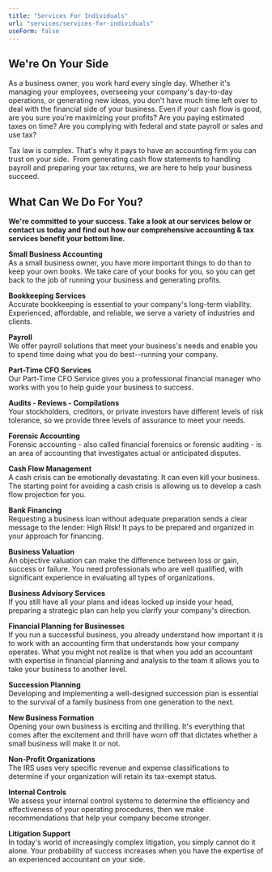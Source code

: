 ```yaml
---
title: "Services For Individuals"
url: "services/services-for-individuals"
useForm: false
---
```


**We're On Your Side**
----------------------

As a business owner, you work hard every single day. Whether it's managing your employees, overseeing your company's day-to-day operations, or generating new ideas, you don't have much time left over to deal with the financial side of your business. Even if your cash flow is good, are you sure you're maximizing your profits? Are you paying estimated taxes on time? Are you complying with federal and state payroll or sales and use tax?

Tax law is complex. That's why it pays to have an accounting firm you can trust on your side.  From generating cash flow statements to handling payroll and preparing your tax returns, we are here to help your business succeed.  

**What Can We Do For You?**
---------------------------

**We're committed to your success. Take a look at our services below or contact us today and find out how our comprehensive accounting & tax services benefit your bottom line.** 

**Small Business Accounting**  
As a small business owner, you have more important things to do than to keep your own books. We take care of your books for you, so you can get back to the job of running your business and generating profits.

**Bookkeeping Services**  
Accurate bookkeeping is essential to your company's long-term viability. Experienced, affordable, and reliable, we serve a variety of industries and clients.

**Payroll**  
We offer payroll solutions that meet your business's needs and enable you to spend time doing what you do best--running your company.

**Part-Time CFO Services**  
Our Part-Time CFO Service gives you a professional financial manager who works with you to help guide your business to success.

**Audits - Reviews - Compilations**  
Your stockholders, creditors, or private investors have different levels of risk tolerance, so we provide three levels of assurance to meet your needs.

**Forensic Accounting**  
Forensic accounting - also called financial forensics or forensic auditing - is an area of accounting that investigates actual or anticipated disputes.

**Cash Flow Management**  
A cash crisis can be emotionally devastating. It can even kill your business. The starting point for avoiding a cash crisis is allowing us to develop a cash flow projection for you.

**Bank Financing**  
Requesting a business loan without adequate preparation sends a clear message to the lender: High Risk! It pays to be prepared and organized in your approach for financing.

**Business Valuation**  
An objective valuation can make the difference between loss or gain, success or failure. You need professionals who are well qualified, with significant experience in evaluating all types of organizations.

**Business Advisory Services**  
If you still have all your plans and ideas locked up inside your head, preparing a strategic plan can help you clarify your company's direction.

**Financial Planning for Businesses**  
If you run a successful business, you already understand how important it is to work with an accounting firm that understands how your company operates. What you might not realize is that when you add an accountant with expertise in financial planning and analysis to the team it allows you to take your business to another level.

**Succession Planning**  
Developing and implementing a well-designed succession plan is essential to the survival of a family business from one generation to the next.

**New Business Formation**  
Opening your own business is exciting and thrilling. It's everything that comes after the excitement and thrill have worn off that dictates whether a small business will make it or not.

**Non-Profit Organizations**  
The IRS uses very specific revenue and expense classifications to determine if your organization will retain its tax-exempt status.

**Internal Controls**  
We assess your internal control systems to determine the efficiency and effectiveness of your operating procedures, then we make recommendations that help your company become stronger.

**Litigation Support**  
In today's world of increasingly complex litigation, you simply cannot do it alone. Your probability of success increases when you have the expertise of an experienced accountant on your side.
